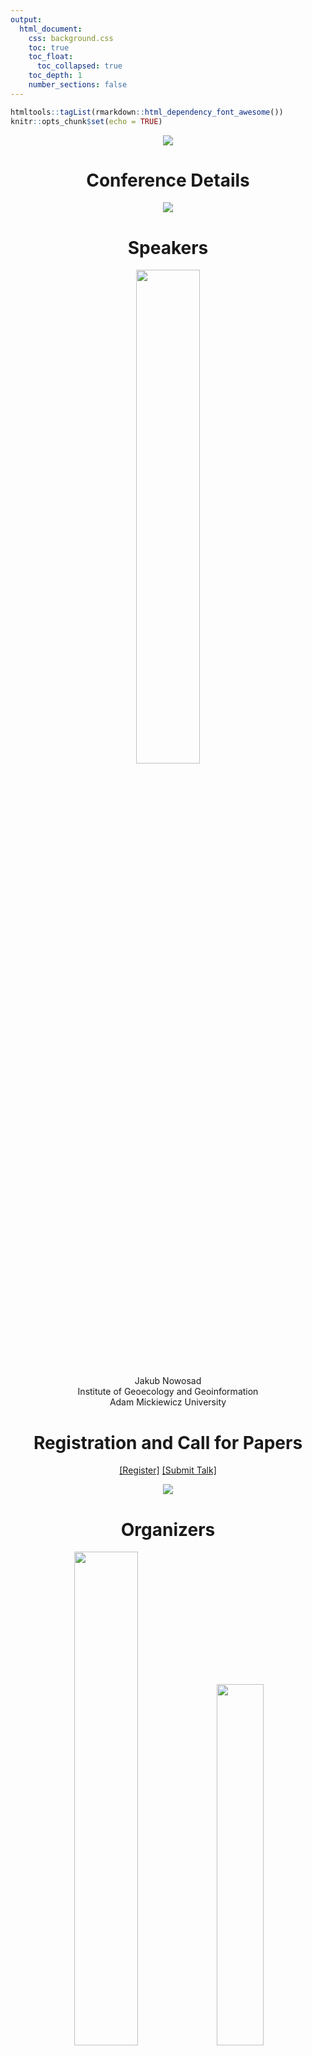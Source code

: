 ```yaml
---
output: 
  html_document:
    css: background.css
    toc: true
    toc_float:
      toc_collapsed: true
    toc_depth: 1
    number_sections: false
---
```


```r
htmltools::tagList(rmarkdown::html_dependency_font_awesome())
knitr::opts_chunk$set(echo = TRUE)
```


<center>


![](konfa2019_photo.jpg)


# Conference Details


![](onepager_small.jpg)

# Speakers

![](images/speakers/jakub.png){ width=45% }

Jakub Nowosad <br>
Institute of Geoecology and Geoinformation <br>
Adam Mickiewicz University

# Registration and Call for Papers

[[Register]](http://whyr.pl/2019/register/)
[[Submit Talk]](http://whyr.pl/2019/submit/) 

![](timeline_small.jpg)

# Organizers

![](foundation.jpg){ width=45% } ![](plinml.png){ width=38.5% }

[[Why R? Foundation]](http://whyr.pl/)
[[PLinML Society]](http://plinml.mimuw.edu.pl/) 

# Sponsors

## Bronze

![](images/sponsors/rconsorcium.png){ width=45% } 

# Pre Meetings

![](premeetings.jpg)


# Social Media

<a href='http://twitter.com/whyRconf'><i class='fa fa-twitter'></i></a>&nbsp;&nbsp;<a href='http://facebook.com/whyRconf/'><i class='fa fa-facebook'></i></a>&nbsp;&nbsp;<a href='https://github.com/WhyRFoundation'><i class='fa fa-github'></i></a>&nbsp;&nbsp;<br>

# Code of Conduct

<div class="coc">
Source: our code of conduct was adapted from the <a href="https://user2017.brussels/code-of-conduct/">useR! 2017 code of conduct</a>.


All attendees, speakers, sponsors and volunteers at Why R? 2019 are required to agree to the following code of conduct. Organizers will enforce this code throughout and expect cooperation in ensuring a safe environment for all.

Harassment includes offensive verbal comments related to gender, sexual orientation, disability, physical appearance, body size, race, religion, sexual and or discriminatory images in public spaces, deliberate intimidation, stalking, following, harassing photography or recording, sustained disruption of talks or other events, inappropriate physical contact, and unwelcome sexual attention.

Participants asked to stop any harassing behavior are expected to comply immediately.

Sponsors are also subject to the anti-harassment policy. In particular, sponsors should not use sexualized images, activities, or other material. Staff epresenting sponsors should not use sexualized clothing/uniforms/costumes, or otherwise create a sexualized environment.

Participants engaging in harassing behavior may be sanctioned in any way organizers deem appropriate, including expulsion from the conference without refund and providing details to partner institutions and events.

If you are being harassed, notice that someone else is being harassed, or have any other concerns, please contact a member of Why R? 2019 staff immediately. Why R? 2019 staff can be readily identified as they will be wearing distinctive Why R? 2019 arm bands.

Why R? 2019 staff will be happy to help participants contact hotel/venue security or local law enforcement, provide escorts, or otherwise assist those experiencing harassment to feel safe for the duration of Why R? 2019. We value your attendance.
</div>
</center>